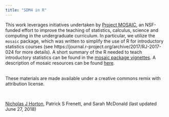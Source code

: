 ```yaml
---
title: "SDM4 in R"
---
```


This work leverages initiatives undertaken by [Project MOSAIC](http://www.mosaic-web.org), an NSF-funded effort to improve the teaching of statistics, calculus, science and computing in the undergraduate curriculum. In particular, we utilize the `mosaic` package, which was written to simplify the use of R for introductory statistics courses (see https://journal.r-project.org/archive/2017/RJ-2017-024 for more details). A short summary of the R needed to teach introductory statistics can be found in the [mosaic package vignettes](http://cran.r-project.org/web/packages/mosaic).  A description of mosaic resources can be found [here](https://cran.r-project.org/web/packages/mosaic/vignettes/mosaic-resources.html).

<br>
These materials are made available under a creative commons remix with attribution license.

<br>
<p>[Nicholas J Horton](https://www.amherst.edu/people/facstaff/nhorton), Patrick S Frenett, and Sarah McDonald (last updated June 27, 2018)</p>
